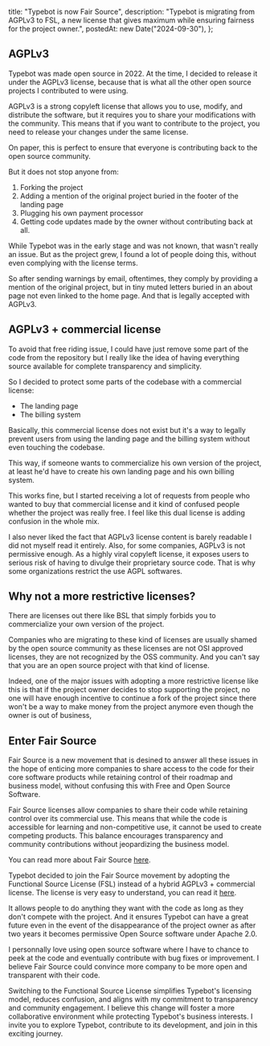 
  title: "Typebot is now Fair Source",
  description:
    "Typebot is migrating from AGPLv3 to FSL, a new license that gives maximum while ensuring fairness for the project owner.",
  postedAt: new Date("2024-09-30"),
};



## AGPLv3

Typebot was made open source in 2022. At the time, I decided to release it under the AGPLv3 license, because that is what all the other open source projects I contributed to were using.

AGPLv3 is a strong copyleft license that allows you to use, modify, and distribute the software, but it requires you to share your modifications with the community. This means that if you want to contribute to the project, you need to release your changes under the same license.

On paper, this is perfect to ensure that everyone is contributing back to the open source community.

But it does not stop anyone from:

1. Forking the project
2. Adding a mention of the original project buried in the footer of the landing page
3. Plugging his own payment processor
4. Getting code updates made by the owner without contributing back at all.

While Typebot was in the early stage and was not known, that wasn't really an issue. But as the project grew, I found a lot of people doing this, without even complying with the license terms.

So after sending warnings by email, oftentimes, they comply by providing a mention of the original project, but in tiny muted letters buried in an about page not even linked to the home page. And that is legally accepted with AGPLv3.

## AGPLv3 + commercial license

To avoid that free riding issue, I could have just remove some part of the code from the repository but I really like the idea of having everything source available for complete transparency and simplicity.

So I decided to protect some parts of the codebase with a commercial license:

- The landing page
- The billing system

Basically, this commercial license does not exist but it's a way to legally prevent users from using the landing page and the billing system without even touching the codebase.

This way, if someone wants to commercialize his own version of the project, at least he'd have to create his own landing page and his own billing system.

This works fine, but I started receiving a lot of requests from people who wanted to buy that commercial license and it kind of confused people whether the project was really free. I feel like this dual license is adding confusion in the whole mix.

I also never liked the fact that AGPLv3 license content is barely readable I did not myself read it entirely. Also, for some companies, AGPLv3 is not permissive enough. As a highly viral copyleft license, it exposes users to serious risk of having to divulge their proprietary source code. That is why some organizations restrict the use AGPL softwares.

## Why not a more restrictive licenses?

There are licenses out there like BSL that simply forbids you to commercialize your own version of the project.

Companies who are migrating to these kind of licenses are usually shamed by the open source community as these licenses are not OSI approved licenses, they are not recognized by the OSS community. And you can't say that you are an open source project with that kind of license.

Indeed, one of the major issues with adopting a more restrictive license like this is that if the project owner decides to stop supporting the project, no one will have enough incentive to continue a fork of the project since there won't be a way to make money from the project anymore even though the owner is out of business,

## Enter Fair Source

Fair Source is a new movement that is desined to answer all these issues in the hope of enticing more companies to share access to the code for their core software products while retaining control of their roadmap and business model, without confusing this with Free and Open Source Software.

Fair Source licenses allow companies to share their code while retaining control over its commercial use. This means that while the code is accessible for learning and non-competitive use, it cannot be used to create competing products. This balance encourages transparency and community contributions without jeopardizing the business model.

You can read more about Fair Source [here](https://fair.io/).

Typebot decided to join the Fair Source movement by adopting the Functional Source License (FSL) instead of a hybrid AGPLv3 + commercial license. The license is very easy to understand, you can read it [here](https://github.com/baptisteArno/typebot.io/blob/main/LICENSE).

It allows people to do anything they want with the code as long as they don't compete with the project. And it ensures Typebot can have a great future even in the event of the disappearance of the project owner as after two years it becomes permissive Open Source software under Apache 2.0.

I personnally love using open source software where I have to chance to peek at the code and eventually contribute with bug fixes or improvement. I believe Fair Source could convince more company to be more open and transparent with their code.

Switching to the Functional Source License simplifies Typebot's licensing model, reduces confusion, and aligns with my commitment to transparency and community engagement. I believe this change will foster a more collaborative environment while protecting Typebot's business interests. I invite you to explore Typebot, contribute to its development, and join in this exciting journey.

<Cta />
